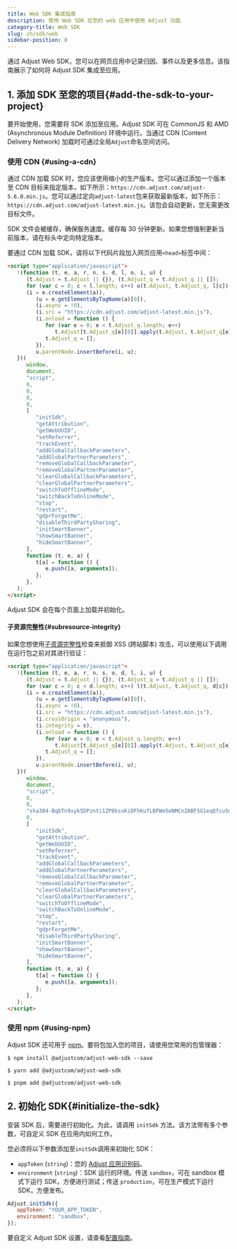 ```yaml
---
title: Web SDK 集成指南
description: 使用 Web SDK 在您的 web 应用中使用 Adjust 功能
category-title: Web SDK
slug: zh/sdk/web
sidebar-position: 8
---
```


通过 Adjust Web SDK，您可以在网页应用中记录归因、事件以及更多信息。该指南展示了如何将 Adjust SDK 集成至应用。

## 1\. 添加 SDK 至您的项目{#add-the-sdk-to-your-project}

要开始使用，您需要将 SDK 添加至应用。Adjust SDK 可在 CommonJS 和 AMD \(Asynchronous Module Definition\) 环境中运行。当通过 CDN \(Content Delivery Network\) 加载时可通过全局`Adjust`命名空间访问。

### 使用 CDN {#using-a-cdn}

通过 CDN 加载 SDK 时，您应该使用缩小的生产版本。您可以通过添加一个版本至 CDN 目标来指定版本，如下所示：`https://cdn.adjust.com/adjust-5.6.0.min.js`。您可以通过定向`adjust-latest`包来获取最新版本，如下所示：`https://cdn.adjust.com/adjust-latest.min.js`。该包会自动更新，您无需更改目标文件。

<Callout type="tip">

SDK 文件会被缓存，确保服务速度。缓存每 30 分钟更新。如果您想强制更新当前版本，请在标头中定向特定版本。

</Callout>

要通过 CDN 加载 SDK，请将以下代码片段加入网页应用`<head>`标签中间：

```html
<script type="application/javascript">
   !(function (t, e, a, r, n, s, d, l, o, i, u) {
      (t.Adjust = t.Adjust || {}), (t.Adjust_q = t.Adjust_q || []);
      for (var c = 0; c < l.length; c++) o(t.Adjust, t.Adjust_q, l[c]);
      (i = e.createElement(a)),
         (u = e.getElementsByTagName(a)[0]),
         (i.async = !0),
         (i.src = "https://cdn.adjust.com/adjust-latest.min.js"),
         (i.onload = function () {
            for (var e = 0; e < t.Adjust_q.length; e++)
               t.Adjust[t.Adjust_q[e][0]].apply(t.Adjust, t.Adjust_q[e][1]);
            t.Adjust_q = [];
         }),
         u.parentNode.insertBefore(i, u);
   })(
      window,
      document,
      "script",
      0,
      0,
      0,
      0,
      [
         "initSdk",
         "getAttribution",
         "getWebUUID",
         "setReferrer",
         "trackEvent",
         "addGlobalCallbackParameters",
         "addGlobalPartnerParameters",
         "removeGlobalCallbackParameter",
         "removeGlobalPartnerParameter",
         "clearGlobalCallbackParameters",
         "clearGlobalPartnerParameters",
         "switchToOfflineMode",
         "switchBackToOnlineMode",
         "stop",
         "restart",
         "gdprForgetMe",
         "disableThirdPartySharing",
         "initSmartBanner",
         "showSmartBanner",
         "hideSmartBanner",
      ],
      function (t, e, a) {
         t[a] = function () {
            e.push([a, arguments]);
         };
      },
   );
</script>
```

Adjust SDK 会在每个页面上加载并初始化。

#### 子资源完整性{#subresource-integrity}

如果您想使用[子资源完整性](https://developer.mozilla.org/en-US/docs/Web/Security/Subresource_Integrity)检查来抵御 XSS \(跨站脚本\) 攻击，可以使用以下调用在运行包之前对其进行验证：

```html
<script type="application/javascript">
   !(function (t, e, a, r, n, s, o, d, l, i, u) {
      (t.Adjust = t.Adjust || {}), (t.Adjust_q = t.Adjust_q || []);
      for (var c = 0; c < d.length; c++) l(t.Adjust, t.Adjust_q, d[c]);
      (i = e.createElement(a)),
         (u = e.getElementsByTagName(a)[0]),
         (i.async = !0),
         (i.src = "https://cdn.adjust.com/adjust-latest.min.js"),
         (i.crossOrigin = "anonymous"),
         (i.integrity = s),
         (i.onload = function () {
            for (var e = 0; e < t.Adjust_q.length; e++)
               t.Adjust[t.Adjust_q[e][0]].apply(t.Adjust, t.Adjust_q[e][1]);
            t.Adjust_q = [];
         }),
         u.parentNode.insertBefore(i, u);
   })(
      window,
      document,
      "script",
      0,
      0,
      "sha384-BqbTn9xyk5DPznti1ZP8ksxKiOFhKufLBFWm5eNMCnZABFSG1eqQfcu5dsiZJHu5",
      0,
      [
         "initSdk",
         "getAttribution",
         "getWebUUID",
         "setReferrer",
         "trackEvent",
         "addGlobalCallbackParameters",
         "addGlobalPartnerParameters",
         "removeGlobalCallbackParameter",
         "removeGlobalPartnerParameter",
         "clearGlobalCallbackParameters",
         "clearGlobalPartnerParameters",
         "switchToOfflineMode",
         "switchBackToOnlineMode",
         "stop",
         "restart",
         "gdprForgetMe",
         "disableThirdPartySharing",
         "initSmartBanner",
         "showSmartBanner",
         "hideSmartBanner",
      ],
      function (t, e, a) {
         t[a] = function () {
            e.push([a, arguments]);
         };
      },
   );
</script>
```

### 使用 npm {#using-npm}

Adjust SDK 还可用于 [npm](https://www.npmjs.com/package/@adjustcom/adjust-web-sdk)。要将包加入您的项目，请使用您常用的包管理器：

<Tabs>
<Tab title="NPM" sync="npm">

```console
$ npm install @adjustcom/adjust-web-sdk --save
```

</Tab>
<Tab title="yarn" sync="yarn">

```console
$ yarn add @adjustcom/adjust-web-sdk
```

</Tab>
<Tab title="pnpm" sync="pnpm">

```console
$ pnpm add @adjustcom/adjust-web-sdk
```

</Tab>
</Tabs>

## 2\. 初始化 SDK{#initialize-the-sdk}

安装 SDK 后，需要进行初始化。为此，请调用 `initSdk` 方法。该方法带有多个参数，可自定义 SDK 在应用内如何工作。

您必须将以下参数添加至`initSdk`调用来初始化 SDK：

-  `appToken` \(`string`\)：您的 [Adjust 应用识别码](https://help.adjust.com/zh/article/app-token-and-reporting-currency#view-your-app-details)。
-  `environment` \(`string`\)：SDK 运行的环境。传送 `sandbox`，可在 sandbox 模式下运行 SDK，方便进行测试；传送 `production`，可在生产模式下运行 SDK，方便发布。

```js
Adjust.initSdk({
   appToken: "YOUR_APP_TOKEN",
   environment: "sandbox",
});
```

<Callout type="seealso">

要自定义 Adjust SDK 设置，请查看[配置指南](/zh/sdk/web/configuration)。

</Callout>
